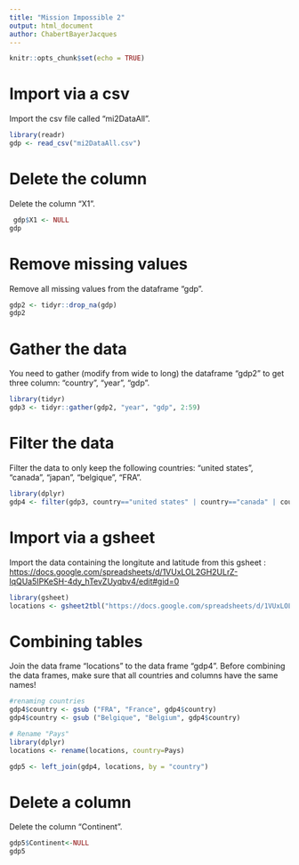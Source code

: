 ```yaml
---
title: "Mission Impossible 2"
output: html_document
author: ChabertBayerJacques
---
```


```r
knitr::opts_chunk$set(echo = TRUE)
```

# Import via a csv

Import the csv file called "mi2DataAll".

```r
library(readr)
gdp <- read_csv("mi2DataAll.csv")
```

# Delete the column

Delete the column "X1".

```r
 gdp$X1 <- NULL
gdp

```

# Remove missing values

Remove all missing values from the dataframe "gdp".

```r
gdp2 <- tidyr::drop_na(gdp)
gdp2


```

# Gather the data

You need to gather (modify from wide to long) the dataframe "gdp2" to get three column: "country", "year", "gdp".

```r
library(tidyr)
gdp3 <- tidyr::gather(gdp2, "year", "gdp", 2:59)

```

# Filter the data

Filter the data to only keep the following countries: "united states", "canada", "japan", "belgique", "FRA".

```r
library(dplyr)
gdp4 <- filter(gdp3, country=="united states" | country=="canada" | country=="japan" | country=="belgique" | country=="FRA")

```

# Import via a gsheet 

Import the data containing the longitute and latitude from this gsheet : <https://docs.google.com/spreadsheets/d/1VUxLOL2GH2ULrZ-lqQUa5IPKeSH-4dy_hTevZUyqbv4/edit#gid=0>

```r
library(gsheet)
locations <- gsheet2tbl("https://docs.google.com/spreadsheets/d/1VUxLOL2GH2ULrZ-lqQUa5IPKeSH-4dy_hTevZUyqbv4/edit#gid=0")
```

# Combining tables

Join the data frame "locations" to the data frame "gdp4". Before combining the data frames, make sure that all countries and columns have the same names!

```r
#renaming countries
gdp4$country <- gsub ("FRA", "France", gdp4$country)
gdp4$country <- gsub ("Belgique", "Belgium", gdp4$country)
```


```r
# Rename "Pays"
library(dplyr)
locations <- rename(locations, country=Pays)
```


```r
gdp5 <- left_join(gdp4, locations, by = "country")
```

# Delete a column

Delete the column "Continent".

```r
gdp5$Continent<-NULL
gdp5

```

















